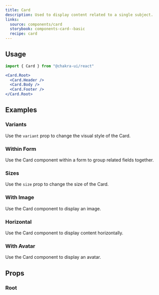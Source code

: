 ```yaml
---
title: Card
description: Used to display content related to a single subject.
links:
  source: components/card
  storybook: components-card--basic
  recipe: card
---
```


<ExampleTabs name="card-basic" />

## Usage

```jsx
import { Card } from "@chakra-ui/react"
```

```jsx
<Card.Root>
  <Card.Header />
  <Card.Body />
  <Card.Footer />
</Card.Root>
```

## Examples

### Variants

Use the `variant` prop to change the visual style of the Card.

<ExampleTabs name="card-with-variants" />

### Within Form

Use the Card component within a form to group related fields together.

<ExampleTabs name="card-with-form" />

### Sizes

Use the `size` prop to change the size of the Card.

<ExampleTabs name="card-with-sizes" />

### With Image

Use the Card component to display an image.

<ExampleTabs name="card-with-image" />

### Horizontal

Use the Card component to display content horizontally.

<ExampleTabs name="card-horizontal" />

### With Avatar

Use the Card component to display an avatar.

<ExampleTabs name="card-with-avatar" />

## Props

### Root

<PropTable component="Card" part="Root" />
